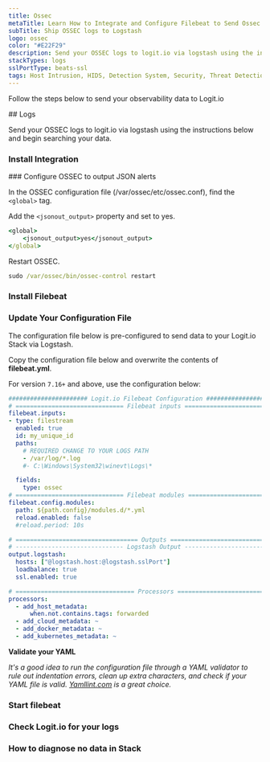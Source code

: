 ```yaml
---
title: Ossec
metaTitle: Learn How to Integrate and Configure Filebeat to Send Ossec Logs
subTitle: Ship OSSEC logs to Logstash
logo: ossec
color: "#E22F29"
description: Send your OSSEC logs to logit.io via logstash using the instructions below and begin searching your data
stackTypes: logs
sslPortType: beats-ssl
tags: Host Intrusion, HIDS, Detection System, Security, Threat Detection, Intrusion Detection, Ossec
---
```


Follow the steps below to send your observability data to Logit.io

<Steps>
  ## Logs

  Send your OSSEC logs to logit.io via logstash using the instructions below and begin searching your data.
  
  ### Install Integration
  <InstallIntegration/>
  ### Configure OSSEC to output JSON alerts

  In the OSSEC configuration file (/var/ossec/etc/ossec.conf), find the `<global>` tag. 

  Add the `<jsonout_output>` property and set to yes.

  ```cmd copy
  <global>
      <jsonout_output>yes</jsonout_output>
  </global>
  ```

  Restart OSSEC.

  ```cmd copy
  sudo /var/ossec/bin/ossec-control restart
  ```

  ### Install Filebeat

  <InstallFilebeat />

  ### Update Your Configuration File

  The configuration file below is pre-configured to send data to your Logit.io Stack via Logstash.
          
  Copy the configuration file below and overwrite the contents of __filebeat.yml__.

  For version `7.16+` and above, use the configuration below:

  ```yml copy filename="filebeat.yml" showLineNumbers /@logstash.host/ /@logstash.sslPort/
  ###################### Logit.io Filebeat Configuration ########################
  # ============================== Filebeat inputs ==============================
  filebeat.inputs:
  - type: filestream
    enabled: true
    id: my_unique_id
    paths:
      # REQUIRED CHANGE TO YOUR LOGS PATH
      - /var/log/*.log
      #- C:\Windows\System32\winevt\Logs\*

    fields:
      type: ossec
  # ============================== Filebeat modules ==============================
  filebeat.config.modules:
    path: ${path.config}/modules.d/*.yml
    reload.enabled: false
    #reload.period: 10s

  # ================================== Outputs ===================================
  # ------------------------------ Logstash Output -------------------------------
  output.logstash:
    hosts: ["@logstash.host:@logstash.sslPort"]
    loadbalance: true
    ssl.enabled: true

  # ================================= Processors =================================
  processors:
    - add_host_metadata:
        when.not.contains.tags: forwarded
    - add_cloud_metadata: ~
    - add_docker_metadata: ~
    - add_kubernetes_metadata: ~
  ```

  __Validate your YAML__

  _It's a good idea to run the configuration file through a YAML validator to rule out indentation errors, 
  clean up extra characters, and check if your YAML file is valid. [Yamllint.com](https://yamllint.com) is a great choice._

  ### Start filebeat

  <StartFilebeat />

  ### Check Logit.io for your logs
  <LaunchStack utmMedium="logs" utmCampaign="ossec" source="ossec" />

  ### How to diagnose no data in Stack

  <DiagnoseNoData />
</Steps>